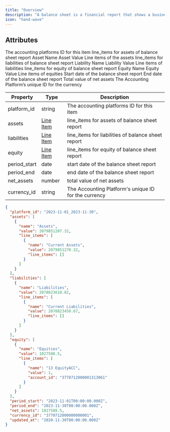 ```yaml
---
title: "Overview"
description: "A balance sheet is a financial report that shows a business's assets, liabilities, and equity at a specific point in time. In an accounting platform, a balance sheet is typically generated automatically based on the financial transactions that have been recorded in the system."
icon: "hand-wave"
---
```


## Attributes

<ResponseField name="platform_id" type="string" required>
  The accounting platforms ID for this item
</ResponseField>

<ResponseField name="assets" type="Line Item">
  line_items for assets of balance sheet report
  <Expandable title="properties">
    <ResponseField name="name" type="string" required>
      Asset Name
    </ResponseField>
    <ResponseField name="value" type="float" required>
      Asset Value
    </ResponseField>
    <ResponseField name="line_items" type="string[]" required>
      Line items of the assets
    </ResponseField>
  </Expandable>
</ResponseField>

<ResponseField name="liabilities" type="Line Item">
  line_items for liabilities of balance sheet report
  <Expandable title="properties">
    <Expandable title="properties">
      <ResponseField name="name" type="string" required>
        Liability Name
      </ResponseField>
      <ResponseField name="value" type="float" required>
        Liability Value
      </ResponseField>
      <ResponseField name="line_items" type="string[]" required>
        Line items of liabilities
      </ResponseField>
    </Expandable>
  </Expandable>
</ResponseField>

<ResponseField name="equity" type="Line Item">
  line_items for equity of balance sheet report
  <Expandable title="properties">
    <Expandable title="properties">
      <ResponseField name="name" type="string" required>
        Equity Name
      </ResponseField>
      <ResponseField name="value" type="float" required>
        Equity Value
      </ResponseField>
      <ResponseField name="line_items" type="string[]" required>
        Line items of equities
      </ResponseField>
    </Expandable>
  </Expandable>
</ResponseField>

<ResponseField name="period_start" type="date">
  Start date of the balance sheet report
</ResponseField>

<ResponseField name="period_end" type="date">
  End date of the balance sheet report
</ResponseField>

<ResponseField name="net_assets" type="number">
  Total value of net assets
</ResponseField>

<ResponseField name="currency_id" type="string">
  The Accounting Platform’s unique ID for the currency
</ResponseField>

| Property     | Type                          | Description                                          |
| ------------ | ----------------------------- | ---------------------------------------------------- |
| platform_id  | string                        | The accounting platforms ID for this item            |
| assets       | [Line Item](/docs/line-items) | line_items for assets of balance sheet report        |
| liabilities  | [Line Item](/docs/line-items) | line_items for liabilities of balance sheet report   |
| equity       | [Line Item](/docs/line-items) | line_items for equity of balance sheet report        |
| period_start | date                          | start date of the balance sheet report               |
| period_end   | date                          | end date of the balance sheet report                 |
| net_assets   | number                        | total value of net assets                            |
| currency_id  | string                        | The Accounting Platform's unique ID for the currency |

<ResponseExample name="The Bank Transaction Object" >

```json The Balance Sheet Response Object
{
  "platform_id": "2023-11-01_2023-11-30",
  "assets": [
    {
      "name": "Assets",
      "value": 2079851207.32,
      "line_items": [
        {
          "name": "Current Assets",
          "value": 2079851270.32,
          "line_items": []
        }
      ]
    }
  ],
  "liabilities": [
    {
      "name": "Liabilities",
      "value": 2078823618.82,
      "line_items": [
        {
          "name": "Current Liabilities",
          "value": 2078823450.67,
          "line_items": []
        }
      ]
    }
  ],
  "equity": [
    {
      "name": "Equities",
      "value": 1027588.5,
      "line_items": [
        {
          "name": "13 EquityACC",
          "value": 1,
          "account_id": "3770712000001313061"
        }
      ]
    }
  ],
  "period_start": "2023-11-01T00:00:00.000Z",
  "period_end": "2023-11-30T00:00:00.000Z",
  "net_assets": 1027588.5,
  "currency_id": "3770712000000000001",
  "updated_at": "2020-11-30T00:00:00.000Z"
}
```

</ResponseExample>
